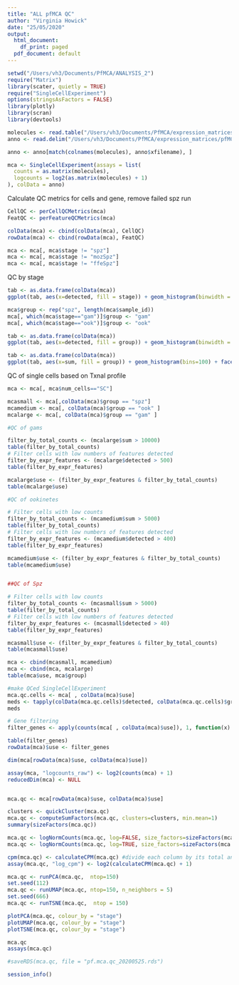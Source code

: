 ```yaml
---
title: "ALL pfMCA QC"
author: "Virginia Howick"
date: "25/05/2020"
output:
  html_document:
    df_print: paged
  pdf_document: default
---
```



```r
setwd("/Users/vh3/Documents/PfMCA/ANALYSIS_2")
require("Matrix")
library(scater, quietly = TRUE)
require("SingleCellExperiment")
options(stringsAsFactors = FALSE)
library(plotly)
library(scran)
library(devtools)
```


```r
molecules <- read.table("/Users/vh3/Documents/PfMCA/expression_matrices/pfMCA_counts_20200516.csv", header = TRUE, sep = ",", row.names=1, stringsAsFactors = TRUE)
anno <- read.delim("/Users/vh3/Documents/PfMCA/expression_matrices/pfMCA_pheno.csv", header = TRUE, sep = ",", row.names = 1)

anno <- anno[match(colnames(molecules), anno$xfilename), ]

mca <- SingleCellExperiment(assays = list(
  counts = as.matrix(molecules),
  logcounts = log2(as.matrix(molecules) + 1)
), colData = anno)
```

Calculate QC metrics for cells and gene, remove failed spz run
```r
CellQC <- perCellQCMetrics(mca)
FeatQC <- perFeatureQCMetrics(mca)

colData(mca) <- cbind(colData(mca), CellQC)
rowData(mca) <- cbind(rowData(mca), FeatQC)

mca <- mca[, mca$stage != "spz"]
mca <- mca[, mca$stage != "mozSpz"]
mca <- mca[, mca$stage != "ffeSpz"]


```


QC by stage
```r
tab <- as.data.frame(colData(mca))
ggplot(tab, aes(x=detected, fill = stage)) + geom_histogram(binwidth = 10) + facet_grid(stage~., scales="free") + geom_vline(xintercept = 40, col ="red")

mca$group <- rep("spz", length(mca$sample_id))
mca[, which(mca$stage=="gam")]$group <- "gam"
mca[, which(mca$stage=="ook")]$group <- "ook"

tab <- as.data.frame(colData(mca))
ggplot(tab, aes(x=detected, fill = group)) + geom_histogram(binwidth = 30) + facet_grid(group~., scales="free") +geom_vline(xintercept = 40, col ="red")

tab <- as.data.frame(colData(mca))
ggplot(tab, aes(x=sum, fill = group)) + geom_histogram(bins=100) + facet_grid(group~., scales="free") +geom_vline(xintercept = 5000, col ="red")

```

QC of single cells based on Txnal profile

```r

mca <- mca[, mca$num_cells=="SC"]

mcasmall <- mca[,colData(mca)$group == "spz"]
mcamedium <- mca[, colData(mca)$group == "ook" ]
mcalarge <- mca[, colData(mca)$group == "gam" ]

#QC of gams

filter_by_total_counts <- (mcalarge$sum > 10000)
table(filter_by_total_counts)
# Filter cells with low numbers of features detected
filter_by_expr_features <- (mcalarge$detected > 500)
table(filter_by_expr_features)

mcalarge$use <- (filter_by_expr_features & filter_by_total_counts)
table(mcalarge$use)

#QC of ookinetes

# Filter cells with low counts
filter_by_total_counts <- (mcamedium$sum > 5000)
table(filter_by_total_counts)
# Filter cells with low numbers of features detected
filter_by_expr_features <- (mcamedium$detected > 400)
table(filter_by_expr_features)

mcamedium$use <- (filter_by_expr_features & filter_by_total_counts)
table(mcamedium$use)


##QC of Spz

# Filter cells with low counts
filter_by_total_counts <- (mcasmall$sum > 5000)
table(filter_by_total_counts)
# Filter cells with low numbers of features detected
filter_by_expr_features <- (mcasmall$detected > 40)
table(filter_by_expr_features)

mcasmall$use <- (filter_by_expr_features & filter_by_total_counts)
table(mcasmall$use)

mca <- cbind(mcasmall, mcamedium)
mca <- cbind(mca, mcalarge)
table(mca$use, mca$group)

#make QCed SingleCellExperiment
mca.qc.cells <- mca[ , colData(mca)$use]
meds <- tapply(colData(mca.qc.cells)$detected, colData(mca.qc.cells)$group, median)
meds

```


```r
# Gene filtering 
filter_genes <- apply(counts(mca[ , colData(mca)$use]), 1, function(x) length(x[x >= 1]) >= 2)

table(filter_genes)
rowData(mca)$use <- filter_genes

dim(mca[rowData(mca)$use, colData(mca)$use])

assay(mca, "logcounts_raw") <- log2(counts(mca) + 1)
reducedDim(mca) <- NULL


mca.qc <- mca[rowData(mca)$use, colData(mca)$use]


```


```r


clusters <- quickCluster(mca.qc)
mca.qc <- computeSumFactors(mca.qc, clusters=clusters, min.mean=1)
summary(sizeFactors(mca.qc))

mca.qc <- logNormCounts(mca.qc, log=FALSE, size_factors=sizeFactors(mca.qc))
mca.qc <- logNormCounts(mca.qc, log=TRUE, size_factors=sizeFactors(mca.qc))

cpm(mca.qc) <- calculateCPM(mca.qc) #divide each column by its total and multiple by 1 million
assay(mca.qc, "log_cpm") <- log2(calculateCPM(mca.qc) + 1)

mca.qc <- runPCA(mca.qc,  ntop=150)
set.seed(112)
mca.qc <- runUMAP(mca.qc, ntop=150, n_neighbors = 5)
set.seed(666)
mca.qc <- runTSNE(mca.qc,  ntop = 150)

plotPCA(mca.qc, colour_by = "stage")
plotUMAP(mca.qc, colour_by = "stage")
plotTSNE(mca.qc, colour_by = "stage")

mca.qc
assays(mca.qc)

#saveRDS(mca.qc, file = "pf.mca.qc_20200525.rds")

```

```r
session_info()
```

